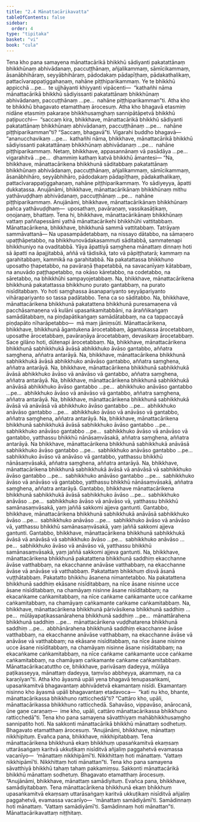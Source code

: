 ```yaml
---
title: "2.4 Mānattacārikavatta"
tableOfContents: false
sidebar:
  order: 4
type: "tipitaka"
basket: "vi"
book: "cula"
---
```



<DynamicBreadcrumb />

<Division number="90" book="cula" bookNo="4" page="95">

<Paragraph number="448" book="cula">
Tena kho pana samayena mānattacārikā bhikkhū sādiyanti pakatattānaṃ bhikkhūnaṃ abhivādanaṃ, paccuṭṭhānaṃ, añjalikammaṃ, sāmīcikammaṃ, āsanābhihāraṃ, seyyābhihāraṃ, pādodakaṃ pādapīṭhaṃ, pādakathalikaṃ, pattacīvarappaṭiggahaṇaṃ, nahāne piṭṭhiparikammaṃ. Ye te bhikkhū appicchā …pe…  te ujjhāyanti khiyyanti vipācenti—  “kathañhi nāma mānattacārikā bhikkhū sādiyissanti pakatattānaṃ bhikkhūnaṃ abhivādanaṃ, paccuṭṭhānaṃ …pe…  nahāne piṭṭhiparikamman”ti. Atha kho te bhikkhū bhagavato etamatthaṃ ārocesuṃ.
</Paragraph>

<Paragraph number="449" book="cula">
Atha kho bhagavā etasmiṃ nidāne etasmiṃ pakaraṇe bhikkhusaṃghaṃ sannipātāpetvā bhikkhū paṭipucchi—  “saccaṃ kira, bhikkhave, mānattacārikā bhikkhū sādiyanti pakatattānaṃ bhikkhūnaṃ abhivādanaṃ, paccuṭṭhānaṃ …pe…  nahāne piṭṭhiparikamman”ti? “Saccaṃ, bhagavā”ti. Vigarahi buddho bhagavā—  “ananucchavikaṃ …pe…  kathañhi nāma, bhikkhave, mānattacārikā bhikkhū sādiyissanti pakatattānaṃ bhikkhūnaṃ abhivādanaṃ …pe…  nahāne piṭṭhiparikammaṃ. Netaṃ, bhikkhave, appasannānaṃ vā pasādāya …pe…  vigarahitvā …pe…  dhammiṃ kathaṃ katvā bhikkhū āmantesi—
</Paragraph>

<Paragraph number="450" book="cula">
“Na, bhikkhave, mānattacārikena bhikkhunā sāditabbaṃ pakatattānaṃ bhikkhūnaṃ abhivādanaṃ, paccuṭṭhānaṃ, añjalikammaṃ, sāmīcikammaṃ, āsanābhihāro, seyyābhihāro, pādodakaṃ pādapīṭhaṃ, pādakathalikaṃ, pattacīvarappaṭiggahaṇaṃ, nahāne piṭṭhiparikammaṃ. Yo sādiyeyya, āpatti dukkaṭassa. Anujānāmi, bhikkhave, mānattacārikānaṃ bhikkhūnaṃ mithu yathāvuḍḍhaṃ abhivādanaṃ, paccuṭṭhānaṃ …pe…  nahāne piṭṭhiparikammaṃ. Anujānāmi, bhikkhave, mānattacārikānaṃ bhikkhūnaṃ pañca yathāvuḍḍhaṃ—  uposathaṃ, pavāraṇaṃ, vassikasāṭikaṃ, oṇojanaṃ, bhattaṃ. Tena hi, bhikkhave, mānattacārikānaṃ bhikkhūnaṃ vattaṃ paññapessāmi yathā mānattacārikehi bhikkhūhi vattitabbaṃ.
</Paragraph>

</Division>
<Division number="91" book="cula" bookNo="4" page="96">

<Paragraph number="451" book="cula">
Mānattacārikena, bhikkhave, bhikkhunā sammā vattitabbaṃ. Tatrāyaṃ sammāvattanā—
</Paragraph>

<Paragraph number="452" book="cula">
Na upasampādetabbaṃ, na nissayo dātabbo, na sāmaṇero upaṭṭhāpetabbo, na bhikkhunovādakasammuti sāditabbā, sammatenapi bhikkhuniyo na ovaditabbā. Yāya āpattiyā saṃghena mānattaṃ dinnaṃ hoti sā āpatti na āpajjitabbā, aññā vā tādisikā, tato vā pāpiṭṭhatarā; kammaṃ na garahitabbaṃ, kammikā na garahitabbā. Na pakatattassa bhikkhuno uposatho ṭhapetabbo, na pavāraṇā ṭhapetabbā, na savacanīyaṃ kātabbaṃ, na anuvādo paṭṭhapetabbo, na okāso kāretabbo, na codetabbo, na sāretabbo, na bhikkhūhi sampayojetabbaṃ.
</Paragraph>

<Paragraph number="453" book="cula">
Na, bhikkhave, mānattacārikena bhikkhunā pakatattassa bhikkhuno purato gantabbaṃ, na purato nisīditabbaṃ. Yo hoti saṃghassa āsanapariyanto seyyāpariyanto vihārapariyanto so tassa padātabbo. Tena ca so sāditabbo.
</Paragraph>

<Paragraph number="454" book="cula">
Na, bhikkhave, mānattacārikena bhikkhunā pakatattena bhikkhunā puresamaṇena vā pacchāsamaṇena vā kulāni upasaṅkamitabbāni, na āraññikaṅgaṃ samādātabbaṃ, na piṇḍapātikaṅgaṃ samādātabbaṃ, na ca tappaccayā piṇḍapāto nīharāpetabbo—  mā maṃ jāniṃsūti.
</Paragraph>

<Paragraph number="455" book="cula">
Mānattacārikena, bhikkhave, bhikkhunā āgantukena ārocetabbaṃ, āgantukassa ārocetabbaṃ, uposathe ārocetabbaṃ, pavāraṇāya ārocetabbaṃ, devasikaṃ ārocetabbaṃ. Sace gilāno hoti, dūtenapi ārocetabbaṃ.
</Paragraph>

<Paragraph number="456" book="cula">
Na, bhikkhave, mānattacārikena bhikkhunā sabhikkhukā āvāsā abhikkhuko āvāso gantabbo, aññatra saṃghena, aññatra antarāyā.
</Paragraph>

<Paragraph number="457" book="cula">
Na, bhikkhave, mānattacārikena bhikkhunā sabhikkhukā āvāsā abhikkhuko anāvāso gantabbo, aññatra saṃghena, aññatra antarāyā.
</Paragraph>

<Paragraph number="458" book="cula">
Na, bhikkhave, mānattacārikena bhikkhunā sabhikkhukā āvāsā abhikkhuko āvāso vā anāvāso vā gantabbo, aññatra saṃghena, aññatra antarāyā.
</Paragraph>

<Paragraph number="459" book="cula">
Na, bhikkhave, mānattacārikena bhikkhunā sabhikkhukā anāvāsā abhikkhuko āvāso gantabbo …pe…  abhikkhuko anāvāso gantabbo …pe…  abhikkhuko āvāso vā anāvāso vā gantabbo, aññatra saṃghena, aññatra antarāyā.
</Paragraph>

<Paragraph number="460" book="cula">
Na, bhikkhave, mānattacārikena bhikkhunā sabhikkhukā āvāsā vā anāvāsā vā abhikkhuko āvāso gantabbo …pe…  abhikkhuko anāvāso gantabbo …pe…  abhikkhuko āvāso vā anāvāso vā gantabbo, aññatra saṃghena, aññatra antarāyā.
</Paragraph>

<Paragraph number="461" book="cula">
Na, bhikkhave, mānattacārikena bhikkhunā sabhikkhukā āvāsā sabhikkhuko āvāso gantabbo …pe…  sabhikkhuko anāvāso gantabbo …pe…  sabhikkhuko āvāso vā anāvāso vā gantabbo, yatthassu bhikkhū nānāsaṃvāsakā, aññatra saṃghena, aññatra antarāyā.
</Paragraph>

<Paragraph number="462" book="cula">
Na bhikkhave, mānattacārikena bhikkhunā sabhikkhukā anāvāsā sabhikkhuko āvāso gantabbo …pe…  sabhikkhuko anāvāso gantabbo …pe…  sabhikkhuko āvāso vā anāvāso vā gantabbo, yatthassu bhikkhū nānāsaṃvāsakā, aññatra saṃghena, aññatra antarāyā.
</Paragraph>

<Paragraph number="463" book="cula">
Na, bhikkhave, mānattacārikena bhikkhunā sabhikkhukā āvāsā vā anāvāsā vā sabhikkhuko āvāso gantabbo …pe…  sabhikkhuko anāvāso gantabbo …pe…  sabhikkhuko āvāso vā anāvāso vā gantabbo, yatthassu bhikkhū nānāsaṃvāsakā, aññatra saṃghena, aññatra antarāyā.
</Paragraph>

<Paragraph number="464" book="cula">
Gantabbo, bhikkhave mānattacārikena bhikkhunā sabhikkhukā āvāsā sabhikkhuko āvāso …pe…  sabhikkhuko anāvāso …pe…  sabhikkhuko āvāso vā anāvāso vā, yatthassu bhikkhū samānasaṃvāsakā, yaṃ jaññā sakkomi ajjeva gantunti.
</Paragraph>

<Paragraph number="465" book="cula">
Gantabbo, bhikkhave, mānattacārikena bhikkhunā sabhikkhukā anāvāsā sabhikkhuko āvāso …pe…  sabhikkhuko anāvāso …pe…  sabhikkhuko āvāso vā anāvāso vā, yatthassu bhikkhū samānasaṃvāsakā, yaṃ jaññā sakkomi ajjeva gantunti.
</Paragraph>

<Paragraph number="466" book="cula">
Gantabbo, bhikkhave, mānattacārikena bhikkhunā sabhikkhukā āvāsā vā anāvāsā vā sabhikkhuko āvāso …pe…  sabhikkhuko anāvāso …pe…  sabhikkhuko āvāso vā anāvāso vā, yatthassu bhikkhū samānasaṃvāsakā, yaṃ jaññā sakkomi ajjeva gantunti.
</Paragraph>

<Paragraph number="467" book="cula">
Na, bhikkhave, mānattacārikena bhikkhunā pakatattena bhikkhunā saddhiṃ ekacchanne āvāse vatthabbaṃ, na ekacchanne anāvāse vatthabbaṃ, na ekacchanne āvāse vā anāvāse vā vatthabbaṃ. Pakatattaṃ bhikkhuṃ disvā āsanā vuṭṭhātabbaṃ. Pakatatto bhikkhu āsanena nimantetabbo. Na pakatattena bhikkhunā saddhiṃ ekāsane nisīditabbaṃ, na nīce āsane nisinne ucce āsane nisīditabbaṃ, na chamāyaṃ nisinne āsane nisīditabbaṃ; na ekacaṅkame caṅkamitabbaṃ, na nīce caṅkame caṅkamante ucce caṅkame caṅkamitabbaṃ, na chamāyaṃ caṅkamante caṅkame caṅkamitabbaṃ.
</Paragraph>

<Paragraph number="468" book="cula">
Na, bhikkhave, mānattacārikena bhikkhunā pārivāsikena bhikkhunā saddhiṃ …pe…  mūlāyapaṭikassanārahena bhikkhunā saddhiṃ …pe…  mānattārahena bhikkhunā saddhiṃ …pe…  mānattacārikena vuḍḍhatarena bhikkhunā saddhiṃ …pe…  abbhānārahena bhikkhunā saddhiṃ ekacchanne āvāse vatthabbaṃ, na ekacchanne anāvāse vatthabbaṃ, na ekacchanne āvāse vā anāvāse vā vatthabbaṃ; na ekāsane nisīditabbaṃ, na nīce āsane nisinne ucce āsane nisīditabbaṃ, na chamāyaṃ nisinne āsane nisīditabbaṃ; na ekacaṅkame caṅkamitabbaṃ, na nīce caṅkame caṅkamante ucce caṅkame caṅkamitabbaṃ, na chamāyaṃ caṅkamante caṅkame caṅkamitabbaṃ.
</Paragraph>

<Paragraph number="469" book="cula">
Mānattacārikacatuttho ce, bhikkhave, parivāsaṃ dadeyya, mūlāya paṭikasseyya, mānattaṃ dadeyya, taṃvīso abbheyya, akammaṃ, na ca karaṇīyan”ti.
</Paragraph>

</Division>
<Division number="92" book="cula" bookNo="4" page="99">

<Paragraph number="470" book="cula">
Atha kho āyasmā upāli yena bhagavā tenupasaṅkami, upasaṅkamitvā bhagavantaṃ abhivādetvā ekamantaṃ nisīdi. Ekamantaṃ nisinno kho āyasmā upāli bhagavantaṃ etadavoca—  “kati nu kho, bhante, mānattacārikassa bhikkhuno ratticchedā”ti? “Cattāro kho, upāli, mānattacārikassa bhikkhuno ratticchedā. Sahavāso, vippavāso, anārocanā, ūne gaṇe caraṇaṃ—  ime kho, upāli, cattāro mānattacārikassa bhikkhuno ratticchedā”ti.
</Paragraph>

</Division>
<Division number="93" book="cula" bookNo="4" page="99">

<Paragraph number="471" book="cula">
Tena kho pana samayena sāvatthiyaṃ mahābhikkhusaṃgho sannipatito hoti. Na sakkonti mānattacārikā bhikkhū mānattaṃ sodhetuṃ. Bhagavato etamatthaṃ ārocesuṃ. “Anujānāmi, bhikkhave, mānattaṃ nikkhipituṃ. Evañca pana, bhikkhave, nikkhipitabbaṃ. Tena mānattacārikena bhikkhunā ekaṃ bhikkhuṃ upasaṅkamitvā ekaṃsaṃ uttarāsaṅgaṃ karitvā ukkuṭikaṃ nisīditvā añjaliṃ paggahetvā evamassa vacanīyo—  ‘mānattaṃ nikkhipāmī’ti. Nikkhittaṃ hoti mānattaṃ. ‘Vattaṃ nikkhipāmī’ti. Nikkhittaṃ hoti mānattan”ti.
</Paragraph>

</Division>
<Division number="94" book="cula" bookNo="4" page="99">

<Paragraph number="472" book="cula">
Tena kho pana samayena sāvatthiyā bhikkhū tahaṃ tahaṃ pakkamiṃsu. Sakkonti mānattacārikā bhikkhū mānattaṃ sodhetuṃ. Bhagavato etamatthaṃ ārocesuṃ. “Anujānāmi, bhikkhave, mānattaṃ samādiyituṃ. Evañca pana, bhikkhave, samādiyitabbaṃ. Tena mānattacārikena bhikkhunā ekaṃ bhikkhuṃ upasaṅkamitvā ekaṃsaṃ uttarāsaṅgaṃ karitvā ukkuṭikaṃ nisīditvā añjaliṃ paggahetvā, evamassa vacanīyo—  ‘mānattaṃ samādiyāmī’ti. Samādinnaṃ hoti mānattaṃ. ‘Vattaṃ samādiyāmī’ti. Samādinnaṃ hoti mānattan”ti.

</Paragraph>
</Division>

<Paragraph number="473" type="center" book="cula">
Mānattacārikavattaṃ niṭṭhitaṃ.
</Paragraph>